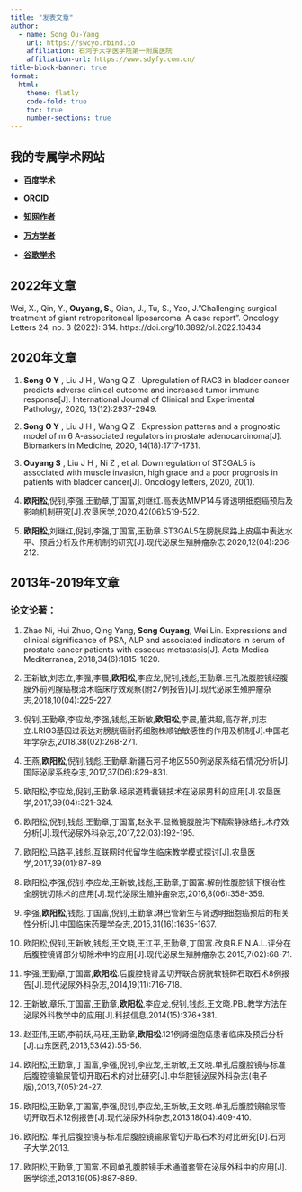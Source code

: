```yaml
---
title: "发表文章"
author:
  - name: Song Ou-Yang 
    url: https://swcyo.rbind.io
    affiliation: 石河子大学医学院第一附属医院
    affiliation-url: https://www.sdyfy.com.cn/
title-block-banner: true
format:
  html:
    theme: flatly
    code-fold: true
    toc: true
    number-sections: true
---
```


## 我的专属学术网站

-   [**百度学术**](https://xueshu.baidu.com/scholarID/CN-BP74VAPJ)

-   [**ORCID**](https://orcid.org/0000-0001-7962-2811)

-   [**知网作者**](https://kns.cnki.net/kcms/detail/knetsearch.aspx?dbcode=CJFD&sfield=au&skey=%e6%ac%a7%e9%98%b3%e6%9d%be&code=28725032&v=1qvpZYV8d2QNLbGN6qJWeXC7Du8mxjK9Y2vKewo1E2s2EkTZ4ruAzveYD6%25mmd2BmMcDq)

-   [**万方学者**](http://trend.wanfangdata.com.cn/scholarsBootPage/toIndex.do?scholarName=%E6%AC%A7%E9%98%B3%E6%9D%BE_isScholarID_a0021217438&unitName=%E7%9F%B3%E6%B2%B3%E5%AD%90%E5%A4%A7%E5%AD%A6%E5%8C%BB%E5%AD%A6%E9%99%A2%E7%AC%AC%E4%B8%80%E9%99%84%E5%B1%9E%E5%8C%BB%E9%99%A2)

-   [**谷歌学术**](https://scholar.google.com/citations?hl=zh-CN&pli=1&user=eTN286IAAAAJ)

## 2022年文章

Wei, X., Qin, Y., **Ouyang, S**., Qian, J., Tu, S., Yao, J."Challenging surgical treatment of giant retroperitoneal liposarcoma: A case report". Oncology Letters 24, no. 3 (2022): 314. https://doi.org/10.3892/ol.2022.13434

## 2020年文章

1.  **Song O Y** , Liu J H , Wang Q Z . Upregulation of RAC3 in bladder cancer predicts adverse clinical outcome and increased tumor immune response\[J\]. International Journal of Clinical and Experimental Pathology, 2020, 13(12):2937-2949.

2.  **Song O Y** , Liu J H , Wang Q Z . Expression patterns and a prognostic model of m 6 A-associated regulators in prostate adenocarcinoma\[J\]. Biomarkers in Medicine, 2020, 14(18):1717-1731.

3.  **Ouyang S** , Liu J H , Ni Z , et al. Downregulation of ST3GAL5 is associated with muscle invasion, high grade and a poor prognosis in patients with bladder cancer\[J\]. Oncology letters, 2020, 20(1).

4.  **欧阳松**,倪钊,李强,王勤章,丁国富,刘继红.高表达MMP14与肾透明细胞癌预后及影响机制研究\[J\].农垦医学,2020,42(06):519-522.

5.  **欧阳松**,刘继红,倪钊,李强,丁国富,王勤章.ST3GAL5在膀胱尿路上皮癌中表达水平、预后分析及作用机制的研究\[J\].现代泌尿生殖肿瘤杂志,2020,12(04):206-212.

## 2013年-2019年文章

### 论文论著：

1.  Zhao Ni, Hui Zhuo, Qing Yang, **Song Ouyang**, Wei Lin. Expressions and clinical significance of PSA, ALP and associated indicators in serum of prostate cancer patients with osseous metastasis\[J\]. Acta Medica Mediterranea, 2018,34(6):1815-1820. 

2.  王新敏,刘志立,李强,李晨,**欧阳松**,李应龙,倪钊,钱彪,王勤章.三孔法腹腔镜经腹膜外前列腺癌根治术临床疗效观察(附27例报告)\[J\].现代泌尿生殖肿瘤杂志,2018,10(04):225-227.

3.  倪钊,王勤章,李应龙,李强,钱彪,王新敏,**欧阳松**,李晨,董洪超,高存祥,刘志立.LRIG3基因过表达对膀胱癌耐药细胞株顺铂敏感性的作用及机制\[J\].中国老年学杂志,2018,38(02):268-271.

4.  王燕,**欧阳松**,倪钊,钱彪,王勤章.新疆石河子地区550例泌尿系结石情况分析\[J\].国际泌尿系统杂志,2017,37(06):829-831.

5.  欧阳松,李应龙,倪钊,王勤章.经尿道精囊镜技术在泌尿男科的应用\[J\].农垦医学,2017,39(04):321-324.

6.  欧阳松,倪钊,钱彪,王勤章,丁国富,赵永平.显微镜腹股沟下精索静脉结扎术疗效分析\[J\].现代泌尿外科杂志,2017,22(03):192-195.

7.  欧阳松,马路平,钱彪.互联网时代留学生临床教学模式探讨\[J\].农垦医学,2017,39(01):87-89.

8.  欧阳松,李强,倪钊,李应龙,王新敏,钱彪,王勤章,丁国富.解剖性腹腔镜下根治性全膀胱切除术的应用\[J\].现代泌尿生殖肿瘤杂志,2016,8(06):358-359.

9.  李强,**欧阳松**,钱彪,丁国富,倪钊,王勤章.淋巴管新生与肾透明细胞癌预后的相关性分析\[J\].中国临床药理学杂志,2015,31(16):1635-1637.

10. 欧阳松,倪钊,王新敏,钱彪,王文晓,王江平,王勤章,丁国富.改良R.E.N.A.L.评分在后腹腔镜肾部分切除术中的应用\[J\].现代泌尿生殖肿瘤杂志,2015,7(02):68-71.

11. 李强,王勤章,丁国富,**欧阳松**.后腹腔镜肾盂切开联合膀胱软镜碎石取石术8例报告\[J\].现代泌尿外科杂志,2014,19(11):716-718.

12. 王新敏,章乐,丁国富,王勤章,**欧阳松**,李应龙,倪钊,钱彪,王文晓.PBL教学方法在泌尿外科教学中的应用\[J\].科技信息,2014(15):376+381.

13. 赵亚伟,王砺,李前跃,马旺,王勤章,**欧阳松**.121例肾细胞癌患者临床及预后分析\[J\].山东医药,2013,53(42):55-56.

14. 欧阳松,王勤章,丁国富,李强,倪钊,李应龙,王新敏,王文晓.单孔后腹腔镜与标准后腹腔镜输尿管切开取石术的对比研究\[J\].中华腔镜泌尿外科杂志(电子版),2013,7(05):24-27.

15. 欧阳松,王勤章,丁国富,李强,倪钊,李应龙,王新敏,王文晓.单孔后腹腔镜输尿管切开取石术12例报告\[J\].现代泌尿外科杂志,2013,18(04):409-410.

16. 欧阳松. 单孔后腹腔镜与标准后腹腔镜输尿管切开取石术的对比研究\[D\].石河子大学,2013.

17. 欧阳松,王勤章,丁国富.不同单孔腹腔镜手术通道套管在泌尿外科中的应用\[J\].医学综述,2013,19(05):887-889.
